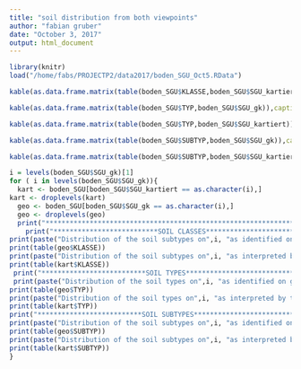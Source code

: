 ```yaml
---
title: "soil distribution from both viewpoints"
author: "fabian gruber"
date: "October 3, 2017"
output: html_document
---
```

```r
library(knitr)
load("/home/fabs/PROJECTP2/data2017/boden_SGU_Oct5.RData")
```

```r
kable(as.data.frame.matrix(table(boden_SGU$KLASSE,boden_SGU$SGU_kartiert)),caption="Distribution of the soil typ classes on the SGUs as interpreted by the surveyor")
```

```r
kable(as.data.frame.matrix(table(boden_SGU$TYP,boden_SGU$SGU_gk)),caption="Distribution of the soil types on the SGUs of the geological map")
```

```r
kable(as.data.frame.matrix(table(boden_SGU$TYP,boden_SGU$SGU_kartiert)),caption="Distribution of the soil types on the SGUs as interpreted by the surveyor")
```

```r
kable(as.data.frame.matrix(table(boden_SGU$SUBTYP,boden_SGU$SGU_gk)),caption="Distribution of the soil subtypes on the SGUs of the geological map")
```

```r
kable(as.data.frame.matrix(table(boden_SGU$SUBTYP,boden_SGU$SGU_kartiert)),caption="Distribution of the soil subtypes on the SGUs as interpreted by the surveyor")
```

```r
i = levels(boden_SGU$SGU_gk)[1]
for ( i in levels(boden_SGU$SGU_gk)){
  kart <- boden_SGU[boden_SGU$SGU_kartiert == as.character(i),]
kart <- droplevels(kart)
  geo <- boden_SGU[boden_SGU$SGU_gk == as.character(i),]
  geo <- droplevels(geo)
  print("***********************************************************************************")
    print("**************************SOIL CLASSES**********************************************")
print(paste("Distribution of the soil subtypes on",i, "as identified on geological map"))
print(table(geo$KLASSE))
print(paste("Distribution of the soil subtypes on",i, "as interpreted by the surveyor"))
print(table(kart$KLASSE))
 print("**************************SOIL TYPES************************************************")
 print(paste("Distribution of the soil types on",i, "as identified on geological map"))
print(table(geo$TYP))
print(paste("Distribution of the soil types on",i, "as interpreted by the surveyor"))
print(table(kart$TYP))
print("**************************SOIL SUBTYPES*********************************************")
print(paste("Distribution of the soil subtypes on",i, "as identified on geological map"))
print(table(geo$SUBTYP))
print(paste("Distribution of the soil subtypes on",i, "as interpreted by the surveyor"))
print(table(kart$SUBTYP))
}
```

